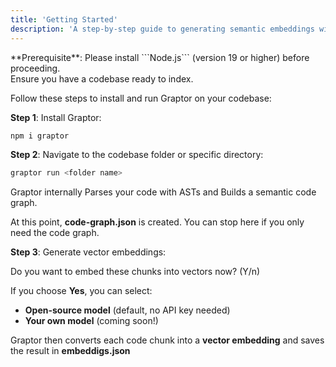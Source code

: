 ```yaml
---
title: 'Getting Started'
description: 'A step-by-step guide to generating semantic embeddings with Graptor'
---
```


<Info>
  **Prerequisite**: Please install ```Node.js``` (version 19 or higher) before proceeding. <br />
   Ensure you have a codebase ready to index.
</Info>

Follow these steps to install and run Graptor on your codebase:

**Step 1**: Install Graptor:

<CodeGroup>

  ```bash npm
  npm i graptor
  ```

</CodeGroup>

**Step 2**: Navigate to the codebase folder or specific directory:

```bash
graptor run <folder name>
```

Graptor internally Parses your code with ASTs and Builds a semantic code graph.

At this point, **code-graph.json** is created. You can stop here if you only need the code graph.

**Step 3**: Generate vector embeddings:

Do you want to embed these chunks into vectors now? (Y/n)

If you choose **Yes**, you can select:

- **Open-source model** (default, no API key needed)  
- **Your own model** (coming soon!)

Graptor then converts each code chunk into a **vector embedding** and saves the 
result in **embeddigs.json**
